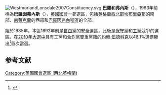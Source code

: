 [[File:WestmorlandLonsdale2007Constituency.svg|right]]
'''巴羅和弗內斯'''（{{lang-en|Barrow and Furness}}），1983年前稱為'''巴羅因弗內斯'''（{{lang|en|Barrow-in-Furness}}），[[英國|英國]][[英國國會|國會]]一郡選區，包括[[英格蘭|英格蘭]][[西北英格蘭|西北部]][[坎布里亞郡|坎布里亞郡]]的南部、[[南萊克蘭|南萊克蘭]]的西部和[[巴羅因弗內斯區|巴羅因弗內斯區]]的全部。

始於1885年。本區1892年前是[[英國自由黨|自由黨]]的安全選區，此後是[[保守黨_(英國)|保守黨]]和[[工黨_(英國)|工黨]]競爭的選區。在[[2010年英國大選|2010年大選中]]具有工黨和[[合作黨|合作黨]]雙重黨籍的[[約翰·伍德科克|約翰·伍德科克]]以48.1%選票勝出<ref name="">{{cite news
|publisher=[[英國廣播公司|英國廣播公司]]
|date=2010年5月7日
|title=Election 2010/Constituency/Barrow & Furness
|url=http://news.bbc.co.uk/1/shared/election2010/results/constituency/a14.stm
|accessdate=2010年9月25日
|archive-date=2010年5月9日
|archive-url=https://web.archive.org/web/20100509042146/http://news.bbc.co.uk/1/shared/election2010/results/constituency/a14.stm
|dead-url=no
}}</ref>首次當選。

==参考文献==
<div class="references-small">
<references></references>
</div>

{{DEFAULTSORT:Barrow and Furness (UK Parliament constituency)}}
[[Category:英國國會選區_(西北英格蘭)|Category:英國國會選區 (西北英格蘭)]]